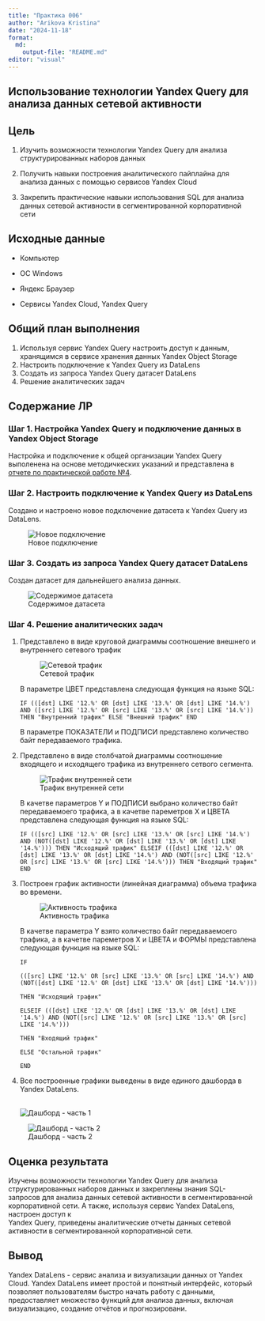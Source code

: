 ```yaml
---
title: "Практика 006"
author: "Arikova Kristina"
date: "2024-11-18"
format: 
  md:
    output-file: "README.md"
editor: "visual"
---
```


## Использование технологии Yandex Query для анализа данных сетевой активности

## Цель

1.  Изучить возможности технологии Yandex Query для анализа структурированных наборов данных

2.  Получить навыки построения аналитического пайплайна для анализа данных с помощью сервисов Yandex Cloud

3.  Закрепить практические навыки использования SQL для анализа данных сетевой активности в сегментированной корпоративной сети

## Исходные данные

-   Компьютер

-   ОС Windows

-   Яндекс Браузер

-   Сервисы Yandex Cloud, Yandex Query

## Общий план выполнения

1.  Используя сервис Yandex Query настроить доступ к данным, хранящимся в сервисе хранения данных Yandex Object Storage
2.  Настроить подключение к Yandex Query из DataLens
3.  Создать из запроса Yandex Query датасет DataLens
4.  Решение аналитических задач

## Содержание ЛР

### Шаг 1. Настройка Yandex Query и подключение данных в Yandex Object Storage

Настройка и подключение к общей организации Yandex Query выполенена на основе методичкеских указаний и представлена в [отчете по практической работе №4](https://github.com/gigwrld/Threat_Hunt_Arikova/tree/main/PR_4).

### Шаг 2. Настроить подключение к Yandex Query из DataLens

Создано и настроено новое подключение датасета к Yandex Query из DataLens.

![Новое подключение](images/Подключение.png){fig-align="center"}

### Шаг 3. Создать из запроса Yandex Query датасет DataLens

Создан датасет для дальнейшего анализа данных.

![Содержимое датасета](images/Датасет.png){fig-align="center"}

### Шаг 4. Решение аналитических задач

1.  Представлено в виде круговой диаграммы соотношение внешнего и внутреннего сетевого трафик

    ![Сетевой трафик](images/Сетевой%20трафик.png)

    В параметре ЦВЕТ представлена следующая функция на языке SQL:

    `IF (([dst] LIKE '12.%' OR [dst] LIKE '13.%' OR [dst] LIKE '14.%') AND ([src] LIKE '12.%' OR [src] LIKE '13.%' OR [src] LIKE '14.%')) THEN "Внутренний трафик" ELSE "Внешний трафик" END`

    В параметре ПОКАЗАТЕЛИ и ПОДПИСИ представлено количество байт передаваемого трафика.

2.  Представлено в виде столбчатой диаграммы соотношение входящего и исходящего трафика из внутреннего сетвого сегмента.

    ![Трафик внутренней сети](images/Трафик%20внутренней%20сети.png)

    В качетве параметров Y и ПОДПИСИ выбрано количество байт передаваемоего трафика, а в качетве пареметров X и ЦВЕТА представлена следующая функция на языке SQL:

    `IF (([src] LIKE '12.%' OR [src] LIKE '13.%' OR [src] LIKE '14.%') AND (NOT([dst] LIKE '12.%' OR [dst] LIKE '13.%' OR [dst] LIKE '14.%'))) THEN "Исходящий трафик" ELSEIF (([dst] LIKE '12.%' OR [dst] LIKE '13.%' OR [dst] LIKE '14.%') AND (NOT([src] LIKE '12.%' OR [src] LIKE '13.%' OR [src] LIKE '14.%'))) THEN "Входящий трафик" END`

3.  Построен график активности (линейная диаграмма) объема трафика во времени.

    ![Активность трафика](images/Активность%20трафика.png)

    В качетве параметра Y взято количество байт передаваемоего трафика, а в качетве пареметров X и ЦВЕТА и ФОРМЫ представлена следующая функция на языке SQL:

    `IF`

    `(([src] LIKE '12.%' OR [src] LIKE '13.%' OR [src] LIKE '14.%') AND (NOT([dst] LIKE '12.%' OR [dst] LIKE '13.%' OR [dst] LIKE '14.%')))`

    `THEN "Исходящий трафик"`

    `ELSEIF (([dst] LIKE '12.%' OR [dst] LIKE '13.%' OR [dst] LIKE '14.%') AND (NOT([src] LIKE '12.%' OR [src] LIKE '13.%' OR [src] LIKE '14.%')))`

    `THEN "Входящий трафик"`

    `ELSE "Остальной трафик"`

    `END`

4.  Все построенные графики выведены в виде единого дашборда в Yandex DataLens.

    \
    ![Дашборд - часть 1](images/Дашборд1.png)

![Дашборд - часть 2](images/Дашборд2.png)

## Оценка результата

Изучены возможности технологии Yandex Query для анализа структурированных наборов данных и закреплены знания SQL-запросов для анализа данных сетевой активности в сегментированной корпоративной сети. А также, используя сервис Yandex DataLens, настроен доступ к\
Yandex Query, приведены аналитические отчеты данных сетевой активности в сегментированной корпоративной сети.\

## Вывод

Yandex DataLens - сервис анализа и визуализации данных от Yandex Cloud. Yandex DataLens имеет простой и понятный интерфейс, который позволяет пользователям быстро начать работу с данными, предоставляет множество функций для анализа данных, включая визуализацию, создание отчётов и прогнозировани.

